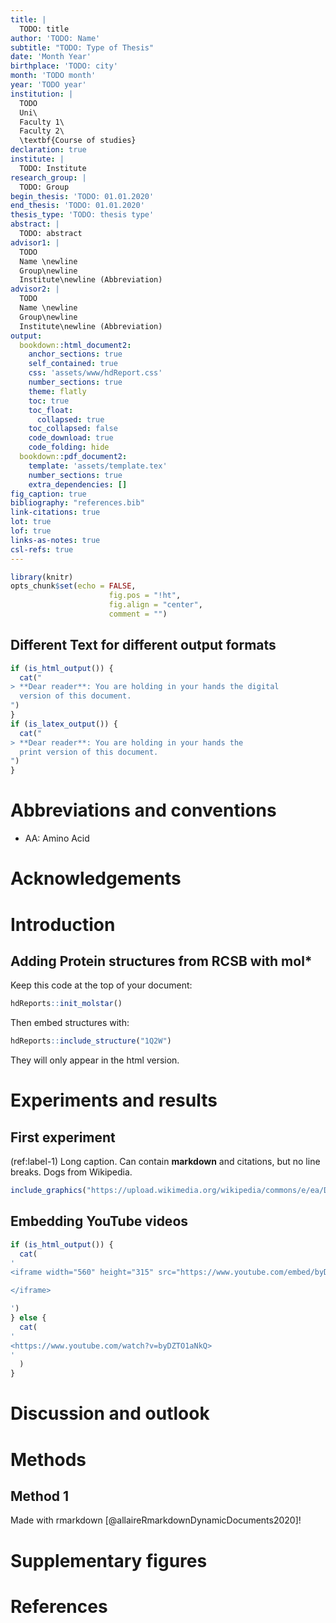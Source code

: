 ```yaml
---
title: |
  TODO: title
author: 'TODO: Name'
subtitle: "TODO: Type of Thesis"
date: 'Month Year'
birthplace: 'TODO: city'
month: 'TODO month'
year: 'TODO year'
institution: |
  TODO
  Uni\
  Faculty 1\
  Faculty 2\
  \textbf{Course of studies}
declaration: true
institute: |
  TODO: Institute
research_group: |
  TODO: Group
begin_thesis: 'TODO: 01.01.2020'
end_thesis: 'TODO: 01.01.2020'
thesis_type: 'TODO: thesis type'
abstract: |
  TODO: abstract
advisor1: |
  TODO
  Name \newline
  Group\newline
  Institute\newline (Abbreviation)
advisor2: |
  TODO
  Name \newline
  Group\newline
  Institute\newline (Abbreviation)
output:
  bookdown::html_document2:
    anchor_sections: true
    self_contained: true
    css: 'assets/www/hdReport.css'
    number_sections: true
    theme: flatly
    toc: true
    toc_float:
      collapsed: true
    toc_collapsed: false
    code_download: true
    code_folding: hide
  bookdown::pdf_document2:
    template: 'assets/template.tex'
    number_sections: true
    extra_dependencies: []
fig_caption: true
bibliography: "references.bib"
link-citations: true
lot: true
lof: true
links-as-notes: true
csl-refs: true
---
```


```r
library(knitr)
opts_chunk$set(echo = FALSE,
                      fig.pos = "!ht",
                      fig.align = "center",
                      comment = "")
```


## Different Text for different output formats

```r
if (is_html_output()) {
  cat("
> **Dear reader**: You are holding in your hands the digital
  version of this document.
")
}
if (is_latex_output()) {
  cat("
> **Dear reader**: You are holding in your hands the
  print version of this document.
")
}
```

\newpage

# Abbreviations and conventions {.unnumbered .unlisted .toc-ignore}

- AA: Amino Acid

\newpage

# Acknowledgements {.unnumbered .unlisted .toc-ignore}

# Introduction

## Adding Protein structures from RCSB with mol*

Keep this code at the top of your document:

```r
hdReports::init_molstar()
```

Then embed structures with:

```r
hdReports::include_structure("1Q2W")
```

They will only appear in the html version.

# Experiments and results

## First experiment

(ref:label-1) Long caption. Can contain **markdown** and citations, but no line breaks. Dogs from Wikipedia.

```r
include_graphics("https://upload.wikimedia.org/wikipedia/commons/e/ea/Dog_coat_variation.png")
```

## Embedding YouTube videos

```r
if (is_html_output()) {
  cat(
'
<iframe width="560" height="315" src="https://www.youtube.com/embed/byDZTO1aNkQ" data-external="1" frameborder="0" allow="accelerometer; autoplay; clipboard-write; encrypted-media; gyroscope; picture-in-picture" allowfullscreen>

</iframe>

')
} else {
  cat(
'
<https://www.youtube.com/watch?v=byDZTO1aNkQ>
'
  )
}
```

# Discussion and outlook

# Methods

## Method 1

Made with rmarkdown [@allaireRmarkdownDynamicDocuments2020]!

# Supplementary figures {.unnumbered .toc-ignore .unlisted}

\newpage

# References {.unnumbered}

